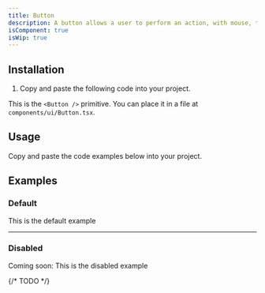 ```yaml
---
title: Button
description: A button allows a user to perform an action, with mouse, touch, and keyboard interactions.
isComponent: true
isWip: true
---
```


## Installation

1. Copy and paste the following code into your project.

This is the `<Button />` primitive. You can place it in a file at `components/ui/Button.tsx`.

## Usage

Copy and paste the code examples below into your project.

<ComponentSource src="../../packages/ui/src/Button.tsx" />

## Examples

### Default

This is the default example

<ComponentExample src="/components/examples/button/default.tsx">
  <ButtonDefault />
</ComponentExample>

---

### Disabled

Coming soon: This is the disabled example

{/* TODO */}
